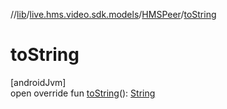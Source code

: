 //[lib](../../../index)/[live.hms.video.sdk.models](../index)/[HMSPeer](index)/[toString](to-string)

# toString

[androidJvm]\
open override fun [toString](to-string)(): [String](https://kotlinlang.org/api/latest/jvm/stdlib/kotlin/-string/index.html)
